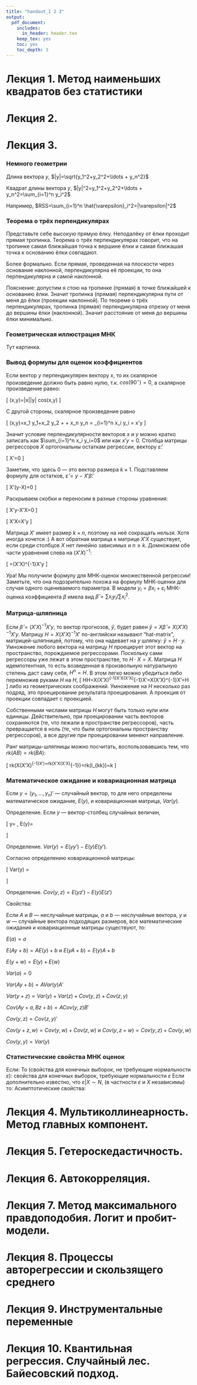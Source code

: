 ```yaml
---
title: "handout_1 2 3"
output:
  pdf_document:
    includes:
      in_header: header.tex
    keep_tex: yes
    toc: yes
    toc_depth: 3
---
```


# Лекция 1. Метод наименьших квадратов без статистики

# Лекция 2. 

# Лекция 3. 

### Немного геометрии

Длина вектора $y$, $|y|=\sqrt{y_1^2+y_2^2+\ldots + y_n^2}$

Квадрат длины вектора $y$, $|y|^2=y_1^2+y_2^2+\ldots + y_n^2=\sum_{i=1}^n y_i^2$

Например, $RSS=\sum_{i=1}^n \hat{\varepsilon}_i^2=|\varepsilon|^2$


### Теорема о трёх перпендикулярах

Представьте себе высокую прямую ёлку. Неподалёку от ёлки проходит прямая тропинка. Теорема о трёх перпендикулярах говорит, что  на тропинке самая ближайшая  точка к вершине ёлки и самая ближашая точка к основанию ёлки совпадают. 

Более формально. Если прямая, проведенная на плоскости через основание наклонной, перпендикулярна её проекции, то она перпендикулярна и самой наклонной.

Пояснение: допустим я стою на тропинке (прямая) в точке ближайшей к основанию ёлки. Значит тропинка (прямая) перпендикулярна пути от меня до ёлки (проекции наклонной). По теореме о трёх перпендикулярах, тропинка (прямая) перпендикулярна отрезку от меня до вершины ёлки (наклонной). Значит расстояние от меня до вершины ёлки минимально.



### Геометрическая иллюстрация МНК

Тут картинка.






### Вывод формулы для оценок коэффициентов

Если вектор $y$ перпендикулярен вектору $x$, то их скалярное произведение должно быть равно нулю, т.к. $cos(90^\circ)=0$, a скалярное произведение равно:

\[
(x,y)=|x|\cdot  |y| \cdot cos(x,y)
\]

С другой стороны, скалярное произведение равно

\[
(x,y)=x_1 y_1+x_2 y_2 + \ldots + x_n y_n = \sum_{i=1}^n x_i y_i = x'y
\]

Значит условие перпендикулярности векторов $x$ и $y$ можно кратко записать как $\sum_{i=1}^n x_i y_i=0$ или как $x'y=0$. Столбца матрицы регрессоров $X$ ортогональны остаткам регрессии, вектору $\hat{\varepsilon}$:

\[
X'\hat{\varepsilon}=0
\]

Заметим, что здесь 0 --- это вектор размера $k\times 1$. Подставляем формулу для остатков, $\hat{\varepsilon}=y-X'\hat{\beta}$:

\[
X'(y-X\hat{\beta})=0
\]

Раскрываем скобки и переносим в разные стороны уравнения:


\[
X'y-X'X\hat{\beta}=0
\]

\[
X'X\hat{\beta}=X'y
\]

Матрица $X'$ имеет размер $k\times n$, поэтому на неё сокращать нельзя. Хотя иногда хочется :) А вот обратная матрица к матрице $X'X$ существует, если среди столбцов $X$ нет линейно зависимых и $n\geq k$. Домножаем обе части уравнения слева на $(X'X)^{-1}$:

\[
\hat{\beta}=(X'X)^{-1}X'y
\]

Ура! Мы получили формулу для МНК-оценок множественной регрессии! Заметьте, что она подозрительно похожа на формулу МНК-оценки для случая одного оцениваемого параметра. В модели $y_i=\beta x_i +\varepsilon_i$ МНК-оценка коэффициента $\beta$ имела вид $\hat{\beta}=\sum x_i y_i /\sum x_i^2$. 

### Матрица-шляпница

Если $\hat{\beta}=(X'X)^{-1}X'y$, то вектор прогнозов, $\hat{y}$, будет равен $\hat{y}=X\hat{\beta}=X(X'X)^{-1}X'y$. Матрицу $H=X(X'X)^{-1}X'$ по-английски называют "hat-matrix", матрицей-шляпницей, потому, что она надевает на $y$ шляпку: $\hat{y}=H\cdot y$. Умножение любого вектора на матрицу $H$ проецирует этот вектор на пространство, порождаемое регрессорами. Поскольку сами регрессоры уже лежат в этом пространстве, то $H\cdot X=X$. Матрица $H$ идемпотентная, то есть возведенная в произвольную натуральную степень даст саму себя, $H^n=H$. В этом легко можно убедиться либо перемножив руками $H$ на $H$, 
\[
H\cdot H=X(X'X)^{-1}X'X(X'X)^{-1}X'=X(X'X)^{-1}X'=H
\]
либо из геометрических соображений. Умножение на $H$ несколько раз подряд, это проецирование результата проецирования. А проекция от проекции совпадает с проекцией. 

Собственными числами матрицы $H$ могут быть только нули или единицы. Действительно, при проецировании часть векторов сохраняются (те, что лежали в пространстве регрессоров), часть превращается в ноль (те, что были ортогональны пространству регрессоров), а все другие при проецировании меняют направление.

Ранг матрицы-шляпницы можно посчитать, воспользовавшись тем, что $rk (AB)=rk (BA)$:

\[
rk(X(X'X)^{-1}X')=rk(X'X(X'X)^{-1})=rk(I_{k\times k})=k
\]



### Математическое ожидание и ковариационная матрица

Если $y=(y_1, \ldots, y_n)'$ --- случайный вектор, то для него определены математическое ожидание, $E(y)$, и ковариационная матрица, $Var(y)$.

Определение. Если $y$ --- вектор-столбец случайных величин, 



\[
y=
\begin{pmatrix}
y_1 \\
y_2 \\
\vdots \\
y_n
\end{pmatrix}
,
\text{ то }
E(y)=
\begin{pmatrix}
E(y_1) \\
E(y_2) \\
\vdots \\
E(y_n)
\end{pmatrix}
\]


Определение. $Var(y)=E(yy')-E(y)E(y')$. 

Согласно определению ковариационной матрицы:

\[
Var(y) = \begin{pmatrix}
Var(y_1) & Cov(y_1,y_2) & \cdots & Cov(y_1,y_n) \\
Cov(y_2,y_1) & Var(y_2) & \cdots & Cov(y_2,y_n) \\
Cov(y_3,y_1) & Cov(y_3,y_2) & \cdots & Cov(y_3,y_n) \\
\vdots & \vdots & \vdots & \vdots \\
Cov(y_n,y_1) & Cov(y_n,y_2) & \cdots & Var(y_n) \\
\end{pmatrix}
\]


Определение. $Cov(y,z)=E(yz')-E(y)E(z')$



Свойства:

Если $A$ и $B$ --- неслучайные матрицы, $a$ и $b$ --- неслучайные вектора, $y$ и $w$ --- случайные вектора подходящих размеров, все математические ожидания и ковариационные матрицы существуют, то:


$E(a)=a$

$E(Ay+b)=AE(y)+b$ и $E(yA+b)=E(y)A+b$

$E(y+w)=E(y)+E(w)$

$Var(a)=0$

$Var(Ay+b)=AVar(y)A'$

$Var(y+z)=Var(y)+Var(z)+Cov(y,z)+Cov(z,y)$

$Cov(Ay+a,Bz+b)=ACov(y,z)B'$

$Cov(y,z)=Cov(z,y)'$

$Cov(y+z,w)=Cov(y,w)+Cov(z,w)$ и $Cov(y,z+w)=Cov(y,z)+Cov(y,w)$

$Cov(y,y)=Var(y)$

### Статистические свойства МНК оценок

Если:
\begin{enumerate}
\item Истинная зависимость имеет вид $y_i=\beta_1 + \beta_2 x_{i2} + \ldots + \beta_k x_{ik}+\varepsilon_i$

В матричном виде: $y=X\beta + \varepsilon$
\item С помощью МНК оценивается регрессия $y$ на константу, $x_{.2}$, $x_{.3}$, \ldots, $x_{.k}$

В матричном виде: $\hat{\beta}=(X'X)^{-1}X'y$
\item Наблюдений больше, чем оцениваемых коэффициентов $\beta$: $n>k$
\item Строгая экзогенность: $E(\varepsilon_i | \text{ все } x_{ij})=0$

В матричном виде: $E(\varepsilon_i | X)=0$
\item Условная гомоскедастичность: $E(\varepsilon_i^2 | \text{ все } x_{ij})=\sigma^2$

В матричном виде: $E(\varepsilon_i^2 | X)=\sigma^2$
\item  $Cov(\varepsilon_i,\varepsilon_j | X)=0$ при $i \neq j$
\item  вектора $(x_{i.},y_i)$ --- независимы и одинаково распределены
\item  с вероятностью 1 среди регрессоров нет линейно зависимых
$rank(X)=k$
$det(X'X)\neq 0$
$(X'X)^{-1}$ существует
\end{enumerate}

То (свойства для конечных выборок, не требующие нормальности $\varepsilon$):
\begin{enumerate}
\item [тГМ] МНК оценки $\hat{\beta}$ линены по $y$:
$\hat{\beta_j}=c_1 y_1 + ... + c_n y_n$
\item  [тГМ] $E(\hat{\beta} |X )=\beta$, и в частности $E(\hat{\beta})=\beta$
\item  [тГМ] Для любой альтернативной оценки $\hat{\beta}^{alt}$ удовлетворяющей свойствам 1 и 2:
$Var(\hat{\beta}_j^{alt} | X)\geq Var(\hat{\beta}_j | X)$
$Var(\hat{\beta}_j^{alt} )\geq Var(\hat{\beta}_j )$
\item  $Var(\hat{\beta} | X )=\sigma^2 (X'X)^{-1}$
\item $Cov(\hat{\beta},\hat{\varepsilon} | X)=0$
\item  $E(\hat{\sigma}^2 |X ) = \sigma^2$, и $E(\hat{\sigma}^2 ) = \sigma^2$ ?остается ли при условной ГК?
\end{enumerate}

свойства для конечных выборок, требующие нормальности $\varepsilon$
Если дополнительно известно, что $\varepsilon |X \sim N$, (в частности $\varepsilon$ и $X$ независимы) то:
\begin{enumerate}
\item $t|X \sim t_{n-k}$, $t\sim t_{n-k}$
\item  $RSS/\sigma^2 |X \sim \chi^2_{n-k}$, $RSS/\sigma^2 \sim \chi^2_{n-k}$
\item $F$ тест $F|X \sim F$
\end{enumerate}

Асимптотические свойства:
\begin{enumerate}
\item  $\hat{\beta} \to \beta$ по вероятности

\item $t \to N(0,1)$
\item  $rF \to \chi^2_r$, $r$ --- число ограничений
\item  $nR^2 \to \chi^2_{k-1}$
$\frac{RSS}{n-k} \to \sigma^2 $
\end{enumerate}


# Лекция 4. Мультиколлинеарность. Метод главных компонент.

# Лекция 5. Гетероскедастичность.

# Лекция 6. Автокорреляция.

# Лекция 7. Метод максимального правдоподобия. Логит и пробит-модели.

# Лекция 8. Процессы авторегрессии и скользящего среднего

# Лекция 9. Инструментальные переменные

# Лекция 10. Квантильная регрессия. Случайный лес. Байесовский подход.




